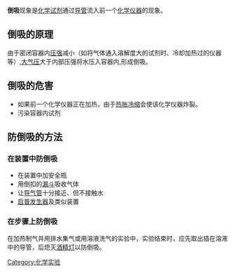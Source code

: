 {{Unreferenced|time=2022-01-31T14:15:16+00:00}}
'''倒吸'''现象是[[化学试剂|化学试剂]]通过[[导管|导管]]流入前一个[[化学仪器|化学仪器]]的现象。

==倒吸的原理==
由于密闭容器内[[压强|压强]]减小（如将气体通入溶解度大的试剂时、冷却加热过的仪器等）,[[大气压|大气压]]大于内部压强将水压入容器内,形成倒吸。

==倒吸的危害==
*如果前一个化学仪器正在加热，由于[[热胀冷缩|热胀冷缩]]会使该化学仪器炸裂。
*污染容器内试剂

==防倒吸的方法==

===在装置中防倒吸===
*在装置中加安全瓶
*用倒扣的[[漏斗|漏斗]]吸收气体
*让[[导气管|导气管]]十分接近、但不接触水
*[[启普发生器|启普发生器]]及类似装置

===在步骤上防倒吸===
在加热制气并用排水集气或用溶液洗气的实验中，实验结束时，应先取出插在溶液中的导管，后熄灭[[酒精灯|酒精灯]]以防倒吸。

{{化学小作品}}

[[Category:化学实验|Category:化学实验]]